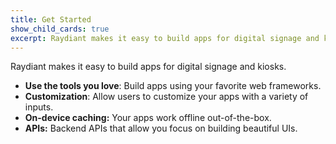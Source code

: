 ```yaml
---
title: Get Started
show_child_cards: true
excerpt: Raydiant makes it easy to build apps for digital signage and kiosks.
---
```


Raydiant makes it easy to build apps for digital signage and kiosks.

- **Use the tools you love**: Build apps using your favorite web frameworks.
- **Customization**: Allow users to customize your apps with a variety of inputs.
- **On-device caching:** Your apps work offline out-of-the-box.
- **APIs:** Backend APIs that allow you focus on building beautiful UIs.
